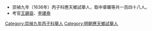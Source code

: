 *崇禎九年（1636年）丙子科應天鄉試舉人，取中章曠等共一百四十八人。
*考官[[王錫袞|王錫袞]]、[[李建泰|李建泰]]
[[Category:崇禎九年丙子科舉人|Category:崇禎九年丙子科舉人]]
[[Category:明朝應天鄉試舉人|Category:明朝應天鄉試舉人]]